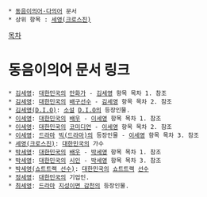  * [[동음이의어·다의어]] 문서
 * 상위 항목 : [[세영(크로스진)]]
[[목차]]
= 동음이의어 문서 링크 =
 * [[김세영]]: [[대한민국]]의 [[만화가]] - [[김세영]] 항목 목차 1. 참조 
 * [[김세영]]: [[대한민국]]의 [[배구선수]] - [[김세영]] 항목 목차 2. 참조 
 * [[김세영(D.I.O)]]: [[소설]] [[D.I.O]]의 등장인물.
 * [[이세영]]: [[대한민국]]의 [[배우]] - [[이세영]] 항목 목차 1. 참조 
 * [[이세영]]: [[대한민국]]의 [[코미디언]] - [[이세영]] 항목 목차 2. 참조 
 * [[이세영]]: [[드라마]] [[빅(드라마)]]의 등장인물 - [[이세영]] 항목 목차 3. 참조 
 * [[세영(크로스진)]]: [[대한민국]]의 가수 
 * [[박세영]]: [[대한민국]]의 [[배우]] - [[박세영]] 항목 목차 1. 참조 
 * [[박세영]]: [[대한민국]]의 [[시인]] - [[박세영]] 항목 목차 3. 참조 
 * [[박세영(쇼트트랙 선수)]]: [[대한민국]]의 [[쇼트트랙]] [[선수]]
 * [[정세영]]: [[대한민국]]의 기업인.
 * [[최세영]]: [[드라마]] [[지성이면 감천]]의 등장인물.
